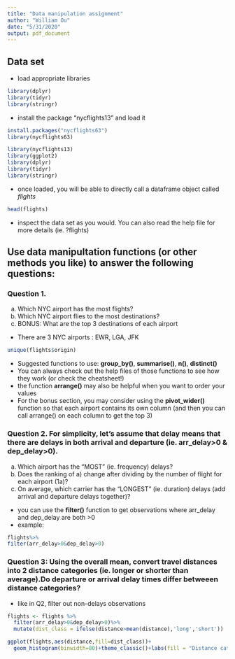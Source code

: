 ```yaml
---
title: "Data manipulation assignment"
author: "William Ou"
date: "5/31/2020"
output: pdf_document
---
```


## Data set

- load appropriate libraries 
```r
library(dplyr)
library(tidyr)
library(stringr)
```

- install the package "nycflights13" and load it

```r
install.packages("nycflights63")
library(nycflights63)
```

```r
library(nycflights13)
library(ggplot2)
library(dplyr)
library(tidyr)
library(stringr)
```

- once loaded, you will be able to directly call a dataframe object called *flights* 
```r
head(flights)
```

- inspect the data set as you would. You can also read the help file for more details (ie. ?flights)

## Use data manipultation functions (or other methods you like) to answer the following questions:

### Question 1. 
a) Which NYC airport has the most flights? 
b) Which NYC airport flies to the most destinations? 
c) BONUS: What are the top 3 destinations of each airport

- There are 3 NYC airports : EWR, LGA, JFK
```r
unique(flights$origin)
```

- Suggested functions to use: __group_by()__, __summarise()__, __n()__, __distinct()__
- You can always check out the help files of those functions to see how they work (or check the cheatsheet!)
- the function __arrange()__ may also be helpful when you want to order your values
- For the bonus section, you may consider using the __pivot_wider()__ function so that each airport contains its own column (and then you can call arrange() on each column to get the top 3)

### Question 2. For simplicity, let's assume that delay means that there are delays in both arrival and departure (ie. arr_delay>0 & dep_delay>0). 
a) Which airport has the "MOST" (ie. frequency) delays? 
b) Does the ranking of a) change after dividing by the number of flight for each airport (1a)? 
c) On average, which carrier has the "LONGEST" (ie. duration) delays (add arrival and departure delays together)?

- you can use the __filter()__ function to get observations where arr_delay and dep_delay are both >0  
- example:
```r
flights%>%
filter(arr_delay>0&dep_delay>0)
```



### Question 3: Using the overall mean, convert travel distances into 2 distance categories (ie. longer or shorter than average).Do departure or arrival delay times differ betweeen distance categories? 

- like in Q2, filter out non-delays observations

```r
flights <- flights %>%
  filter(arr_delay>0&dep_delay>0)%>%
  mutate(dist_class = ifelse(distance>mean(distance),'long','short'))

ggplot(flights,aes(distance,fill=dist_class))+
  geom_histogram(binwidth=80)+theme_classic()+labs(fill = "Distance category")

```



